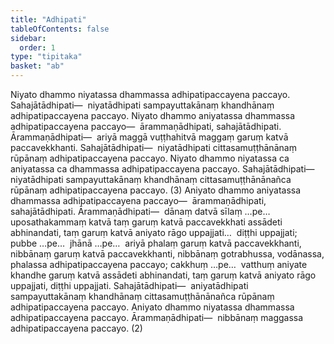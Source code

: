 ```yaml
---
title: "Adhipati"
tableOfContents: false
sidebar:
  order: 1
type: "tipitaka"
basket: "ab"
---
```



<DynamicBreadcrumb />

<Division number="332">

<Paragraph number="4770">
Niyato dhammo niyatassa dhammassa adhipatipaccayena paccayo. <Emphasis>Sahajātādhipati</Emphasis>—  niyatādhipati sampayuttakānaṃ khandhānaṃ adhipatipaccayena paccayo. Niyato dhammo aniyatassa dhammassa adhipatipaccayena paccayo—  ārammaṇādhipati, sahajātādhipati. <Emphasis>Ārammaṇādhipati</Emphasis>—  ariyā maggā vuṭṭhahitvā maggaṃ garuṃ katvā paccavekkhanti. <Emphasis>Sahajātādhipati</Emphasis>—  niyatādhipati cittasamuṭṭhānānaṃ rūpānaṃ adhipatipaccayena paccayo. Niyato dhammo niyatassa ca aniyatassa ca dhammassa adhipatipaccayena paccayo. <Emphasis>Sahajātādhipati</Emphasis>—  niyatādhipati sampayuttakānaṃ khandhānaṃ cittasamuṭṭhānānañca rūpānaṃ adhipatipaccayena paccayo. (3)
</Paragraph>

</Division>
<Division number="333">

<Paragraph number="4771">
Aniyato dhammo aniyatassa dhammassa adhipatipaccayena paccayo—  ārammaṇādhipati, sahajātādhipati. <Emphasis>Ārammaṇādhipati</Emphasis>—  dānaṃ datvā sīlaṃ …pe…  uposathakammaṃ katvā taṃ garuṃ katvā paccavekkhati assādeti abhinandati, taṃ garuṃ katvā aniyato rāgo uppajjati…  diṭṭhi uppajjati; pubbe …pe…  jhānā …pe…  ariyā phalaṃ garuṃ katvā paccavekkhanti, nibbānaṃ garuṃ katvā paccavekkhanti, nibbānaṃ gotrabhussa, vodānassa, phalassa adhipatipaccayena paccayo; cakkhuṃ …pe…  vatthuṃ aniyate khandhe garuṃ katvā assādeti abhinandati, taṃ garuṃ katvā aniyato rāgo uppajjati, diṭṭhi uppajjati. <Emphasis>Sahajātādhipati</Emphasis>—  aniyatādhipati sampayuttakānaṃ khandhānaṃ cittasamuṭṭhānānañca rūpānaṃ adhipatipaccayena paccayo. Aniyato dhammo niyatassa dhammassa adhipatipaccayena paccayo. <Emphasis>Ārammaṇādhipati</Emphasis>—  nibbānaṃ maggassa adhipatipaccayena paccayo. (2)
</Paragraph>
</Division>